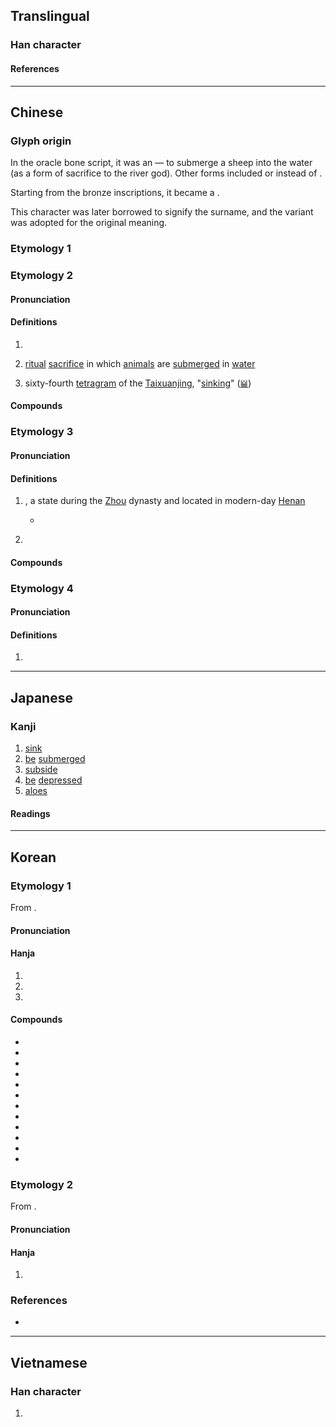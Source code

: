 {{also|沉|瀋|渖}}
{{character info}}
{{character info|0xf972}}
==Translingual==

===Han character===
{{Han char|rn=85|rad=水|as=04|sn=7|four=34112|canj=ELBU|ids=⿰氵冘}}

====References====
{{Han ref|kx=0610.060|dkj=17189|dj=1002.150|hdz=31572.070|uh=6C88|ud=27784|bh=A848|bd=43080}}
{{Han ref|uh=F972}}

----

==Chinese==

===Glyph origin===
{{Han etym}}

In the oracle bone script, it was an {{Han compound|水|羊|ls=ic|nocap=1|t1=water|t2=sheep}} — to submerge a sheep into the water (as a form of sacrifice to the river god). Other forms included {{zh-l|*牛|ox}} or {{zh-l|*玉|jade}} instead of {{zh-l|*羊}}.

Starting from the bronze inscriptions, it became a {{Han compound|水|冘|ls=psc|c1=s|c2=p|t1=water|nocap=1}}.

This character was later borrowed to signify the surname, and the variant {{och-l|沉}} was adopted for the original meaning.

===Etymology 1===
{{zh-see|瀋}}

===Etymology 2===
{{zh-forms|alt=沉}}

====Pronunciation====
{{zh-pron
|m=chén
|m-s=
|c=cam4,zam3
|c-t=
|g=
|h=pfs=
|j=
|md=
|mn=
|mn-t=
|w=
|x=
|mc=1+3
|oc=1+2+3+4,1+2
|cat=n,v,a
}}

====Definitions====
{{zh-hanzi}}

# {{zh-alt-form|沉}}
# {{lb|zh|obsolete}} [[ritual]] [[sacrifice]] in which [[animal]]s are [[submerge]]d in [[water]]
# sixty-fourth [[tetragram]] of the [[Taixuanjing]], "[[sinking]]" ([[𝍅]])

====Compounds====
{{zh-der|fold=y|沈沈|沈重|沈默|沈思|深沈|沈悶|沈著|沈澱|沈靜|沈痛|沈浸|陰沈|沈寂|沈吟|沈睡|沈積|沈沒|沈穩|沈醉|消沈|沈淪|沈迷|沈香|沈溺|沈浮|沈湎|沈鬱|浮沈|沈冤|沈凝|沈勇}}

===Etymology 3===
{{zh-forms}}
{{zh-wp|zh:沈姓|yue:沈氏|gan:沈姓|nan:Sím (súi-pêng)|en:Shěn}}

====Pronunciation====
{{zh-pron
|m=shěn
|m-s=sen3
|c=sam2
|c-t=sim2
|g=siin3
|h=pfs=sṳ́m;gd=sem3
|j=seng2
|md=sīng
|mn=sím
|mn-t=sim2
|w=2sen
|x=shen3
|mc=2
|oc=5,3
|ma=y
|cat=pn
}}

====Definitions====
{{zh-hanzi}}

# {{w|Shěn (state)|Shen}}, a state during the [[Zhou]] dynasty and located in modern-day [[Henan]]
#* {{zh-x|三-年，春，^莊-叔 會 諸侯 之 師 伐 ^沈，以 其 服 於 楚 也，^沈 潰。凡 民 逃 其 上 曰 潰，在-上 曰 逃。|In the third year's spring, [http://www.chinaknowledge.de/History/Zhou/personsshusunzhuangshu.html Zhuangshu] gathered the various princes' armies and attack '''Shen''', because it had submitted to Chu. '''Shen''' was routed. Whenever the people leave their superiors, it's called "rout"; when superiors do so, it's called "leave".|ref=Zuozhuan}}
# {{surname|zh}}
#: {{zh-x|^沈 ^括|{{w|Shen Kuo|'''Shen''' Kuo}} (Song dynasty scientist)}}

====Compounds====
{{zh-der|任筆沈詩|沈腰|沈腰潘鬢|潘鬢沈腰|沈畈|沈營}}

===Etymology 4===
{{zh-forms}}

====Pronunciation====
{{zh-pron
|m=tán
|cat=a
}}

====Definitions====
{{zh-hanzi}}

# {{zh-only|沈沈}}

----

==Japanese==

===Kanji===
{{ja-kanji|grade=c|rs=水04}}

# [[sink]]
# [[be]] [[submerged]]
# [[subside]]
# [[be]] [[depressed]]
# [[aloes]]

====Readings====
{{ja-readings
|goon=しん<しん<しむ, じん<ぢん<ぢむ
|kanon=しん<しん<しむ, ちん<ちん<ちむ
|kun=しず-む, しず-める
}}

----

==Korean==

===Etymology 1===
From {{der|ko|ltc|-}} {{ltc-l|沈|id=1}}.

{{collapse|
* {{hanja-dongguk|띰|ttim}}
* {{hanja-sinjeung|팀|thim|alt=沉|hun=ᄃᆞᆷ길 팀}}
|Historical readings
|bg=#FFFFFF}}

====Pronunciation====
{{ko-hanja-pron|침}}

====Hanja====
{{ko-hanja-search}}
{{ko-hanja|잠기다|잠길|침}}

# {{hanja form of|침|to [[sink]]; to [[submerge]]}}
# {{hanja form of|침|to [[indulge]] in}}
# {{hanja form of|침|[[dark]]; [[gloomy]]}}

====Compounds====
{{der-top3|Compounds}}
* {{ko-l|격침|擊沈}}
* {{ko-l|침수|沈水}}
* {{ko-l|침착|沈着}}
* {{ko-l|침체|沈滯}}
* {{ko-l|침하|沈下}}
* {{ko-l|침울|沈鬱}}
* {{ko-l|침전|沈澱}}
* {{ko-l|침강|沈降}}
* {{ko-l|부침|浮沈}}
* {{ko-l|침통|沈痛}}
* {{ko-l|침몰|[[sinking]]; [[going under]]|沈沒}}
* {{ko-l|침묵|[[silence]]; [[reticence]]|沈默}}
{{der-bottom}}

===Etymology 2===
From {{der|ko|ltc|-}} {{ltc-l|沈|id=2}}.

{{collapse|
* {{hanja-dongguk|심〯|sǐm}}
|Historical readings
|bg=#FFFFFF}}

====Pronunciation====
{{ko-hanja-pron|심|l=y}}

====Hanja====
{{ko-hanja|성씨|심}}

# {{hanja form of|심|{{surname|ko}}.}}

===References===
* {{R:hanjadoc|5830}}

----

==Vietnamese==

===Han character===
{{vi-readings|rs=水04|reading=trầm, đắm}}

# {{rfdef|vi|sort=水04}}